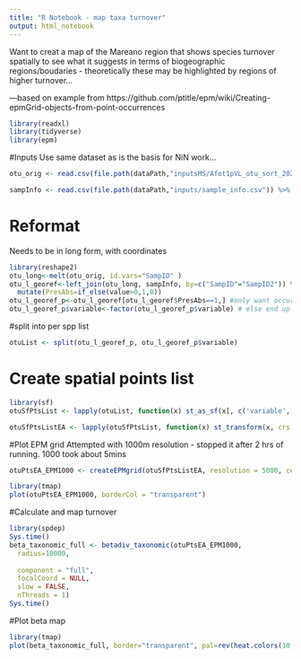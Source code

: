 ```yaml
---
title: "R Notebook - map taxa turnover"
output: html_notebook
---
```


Want to creat a map of the Mareano region that shows species turnover spatially to see what it suggests in terms of biogeographic regions/boudaries - theoretically these may be highlighted by regions of higher turnover...



---based on example from https://github.com/ptitle/epm/wiki/Creating-epmGrid-objects-from-point-occurrences


```r
library(readxl)
library(tidyverse)
library(epm)
```

#Inputs
Use same dataset as is the basis for NiN work...

```r
otu_orig <- read.csv(file.path(dataPath,"inputsMS/Afot1pVL_otu_sort_2023-08-04.csv")) %>% as.data.frame %>% select(-"X")

sampInfo <- read.csv(file.path(dataPath,"inputs/sample_info.csv")) %>% as.data.frame
```



# Reformat
Needs to be in long form, with coordinates

```r
library(reshape2)
otu_long<-melt(otu_orig, id.vars="SampID" )
otu_l_georef<-left_join(otu_long, sampInfo, by=c("SampID"="SampID2")) %>%
  mutate(PresAbs=if_else(value>0,1,0))
otu_l_georef_p<-otu_l_georef[otu_l_georef$PresAbs==1,] #only want occurrences
otu_l_georef_p$variable<-factor(otu_l_georef_p$variable) # else end up with weird phantoms in otuList

```


#split into per spp list
```r
otuList <- split(otu_l_georef_p, otu_l_georef_p$variable)

```


# Create spatial points list

```r
library(sf)
otuSfPtsList <- lapply(otuList, function(x) st_as_sf(x[, c('variable', 'x_coord', 'y_coord', 'SampID', 'cruise_no')], coords = c('x_coord', 'y_coord'), crs = 32633))

otuSfPtsListEA <- lapply(otuSfPtsList, function(x) st_transform(x, crs = "+proj=aea +lat_0=30 +lon_0=10 +lat_1=43 +lat_2=62 +x_0=0 +y_0=0 +ellps=intl +units=m +no_defs +type=crs"))#crs = EAproj looks to be deprecated

```


#Plot EPM grid
Attempted with 1000m resolution - stopped it after 2 hrs of running. 1000 took about 5mins
```r
otuPtsEA_EPM1000 <- createEPMgrid(otuSfPtsListEA, resolution = 5000, cellType = 'hex')

library(tmap)
plot(otuPtsEA_EPM1000, borderCol = "transparent")
```

#Calculate and map turnover

```r
library(spdep)
Sys.time()
beta_taxonomic_full <- betadiv_taxonomic(otuPtsEA_EPM1000, 
  radius=10000,
  
  component = "full",
  focalCoord = NULL,
  slow = FALSE,
  nThreads = 1)
Sys.time()
```
#Plot beta map
```r
library(tmap)
plot(beta_taxonomic_full, border="transparent", pal=rev(heat.colors(10, alpha=1)))
```








